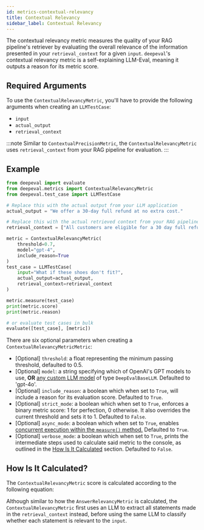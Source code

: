 ```yaml
---
id: metrics-contextual-relevancy
title: Contextual Relevancy
sidebar_label: Contextual Relevancy
---
```



The contextual relevancy metric measures the quality of your RAG pipeline's retriever by evaluating the overall relevance of the information presented in your `retrieval_context` for a given `input`. `deepeval`'s contextual relevancy metric is a self-explaining LLM-Eval, meaning it outputs a reason for its metric score.

## Required Arguments

To use the `ContextualRelevancyMetric`, you'll have to provide the following arguments when creating an `LLMTestCase`:

- `input`
- `actual_output`
- `retrieval_context`

:::note
Similar to `ContextualPrecisionMetric`, the `ContextualRelevancyMetric` uses `retrieval_context` from your RAG pipeline for evaluation.
:::

## Example

```python
from deepeval import evaluate
from deepeval.metrics import ContextualRelevancyMetric
from deepeval.test_case import LLMTestCase

# Replace this with the actual output from your LLM application
actual_output = "We offer a 30-day full refund at no extra cost."

# Replace this with the actual retrieved context from your RAG pipeline
retrieval_context = ["All customers are eligible for a 30 day full refund at no extra cost."]

metric = ContextualRelevancyMetric(
    threshold=0.7,
    model="gpt-4",
    include_reason=True
)
test_case = LLMTestCase(
    input="What if these shoes don't fit?",
    actual_output=actual_output,
    retrieval_context=retrieval_context
)

metric.measure(test_case)
print(metric.score)
print(metric.reason)

# or evaluate test cases in bulk
evaluate([test_case], [metric])
```

There are six optional parameters when creating a `ContextualRelevancyMetricMetric`:

- [Optional] `threshold`: a float representing the minimum passing threshold, defaulted to 0.5.
- [Optional] `model`: a string specifying which of OpenAI's GPT models to use, **OR** [any custom LLM model](metrics-introduction#using-a-custom-llm) of type `DeepEvalBaseLLM`. Defaulted to 'gpt-4o'.
- [Optional] `include_reason`: a boolean which when set to `True`, will include a reason for its evaluation score. Defaulted to `True`.
- [Optional] `strict_mode`: a boolean which when set to `True`, enforces a binary metric score: 1 for perfection, 0 otherwise. It also overrides the current threshold and sets it to 1. Defaulted to `False`.
- [Optional] `async_mode`: a boolean which when set to `True`, enables [concurrent execution within the `measure()` method.](metrics-introduction#measuring-metrics-in-async) Defaulted to `True`.
- [Optional] `verbose_mode`: a boolean which when set to `True`, prints the intermediate steps used to calculate said metric to the console, as outlined in the [How Is It Calculated](#how-is-it-calculated) section. Defaulted to `False`.

## How Is It Calculated?

The `ContextualRelevancyMetric` score is calculated according to the following equation:

<Equation formula="\text{Contextual Relevancy} = \frac{\text{Number of Relevant Statements}}{\text{Total Number of Statements}}" />

Although similar to how the `AnswerRelevancyMetric` is calculated, the `ContextualRelevancyMetric` first uses an LLM to extract all statements made in the `retrieval_context` instead, before using the same LLM to classify whether each statement is relevant to the `input`.
